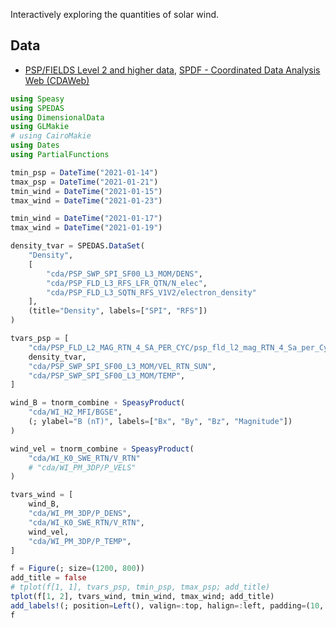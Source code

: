 Interactively exploring the quantities of solar wind.

## Data

- [PSP/FIELDS Level 2 and higher data](https://fields.ssl.berkeley.edu/data/), [SPDF - Coordinated Data Analysis Web (CDAWeb)](https://cdaweb.gsfc.nasa.gov/cgi-bin/eval2.cgi?dataset=PSP_FLD_L2_MAG_RTN&index=sp_phys)

```julia
using Speasy
using SPEDAS
using DimensionalData
using GLMakie
# using CairoMakie
using Dates
using PartialFunctions
```

```julia
tmin_psp = DateTime("2021-01-14")
tmax_psp = DateTime("2021-01-21")
tmin_wind = DateTime("2021-01-15")
tmax_wind = DateTime("2021-01-23")

tmin_wind = DateTime("2021-01-17")
tmax_wind = DateTime("2021-01-19")

density_tvar = SPEDAS.DataSet(
    "Density",
    [
        "cda/PSP_SWP_SPI_SF00_L3_MOM/DENS",
        "cda/PSP_FLD_L3_RFS_LFR_QTN/N_elec",
        "cda/PSP_FLD_L3_SQTN_RFS_V1V2/electron_density"
    ],
    (title="Density", labels=["SPI", "RFS"])
)

tvars_psp = [
    "cda/PSP_FLD_L2_MAG_RTN_4_SA_PER_CYC/psp_fld_l2_mag_RTN_4_Sa_per_Cyc",
    density_tvar,
    "cda/PSP_SWP_SPI_SF00_L3_MOM/VEL_RTN_SUN",
    "cda/PSP_SWP_SPI_SF00_L3_MOM/TEMP",
]

wind_B = tnorm_combine ∘ SpeasyProduct(
    "cda/WI_H2_MFI/BGSE",
    (; ylabel="B (nT)", labels=["Bx", "By", "Bz", "Magnitude"])
)

wind_vel = tnorm_combine ∘ SpeasyProduct(
    "cda/WI_K0_SWE_RTN/V_RTN"
    # "cda/WI_PM_3DP/P_VELS"
)

tvars_wind = [
    wind_B,
    "cda/WI_PM_3DP/P_DENS",
    "cda/WI_K0_SWE_RTN/V_RTN",
    wind_vel,
    "cda/WI_PM_3DP/P_TEMP",
]

f = Figure(; size=(1200, 800))
add_title = false
# tplot(f[1, 1], tvars_psp, tmin_psp, tmax_psp; add_title)
tplot(f[1, 2], tvars_wind, tmin_wind, tmax_wind; add_title)
add_labels!(; position=Left(), valign=:top, halign=:left, padding=(10, 10, 10, 0));
f
```